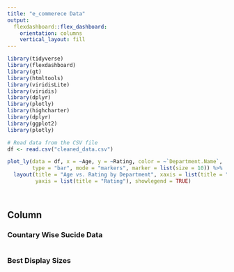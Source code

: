 ```yaml
---
title: "e_commerece Data"
output: 
  flexdashboard::flex_dashboard:
    orientation: columns
    vertical_layout: fill
---
```


```r
library(tidyverse)
library(flexdashboard)
library(gt)
library(htmltools)
library(viridisLite)
library(viridis)
library(dplyr)
library(plotly)
library(highcharter)
library(dplyr)
library(ggplot2)
library(plotly)
```

```r

# Read data from the CSV file
df <- read.csv("cleaned_data.csv")

plot_ly(data = df, x = ~Age, y = ~Rating, color = ~`Department.Name`,
        type = "bar", mode = "markers", marker = list(size = 10)) %>%
  layout(title = "Age vs. Rating by Department", xaxis = list(title = "Age"),
         yaxis = list(title = "Rating"), showlegend = TRUE)



```

```{}
```

## Column {data-width="350"}

### Countary Wise Sucide Data

```r

```

### Best Display Sizes

```r

```

